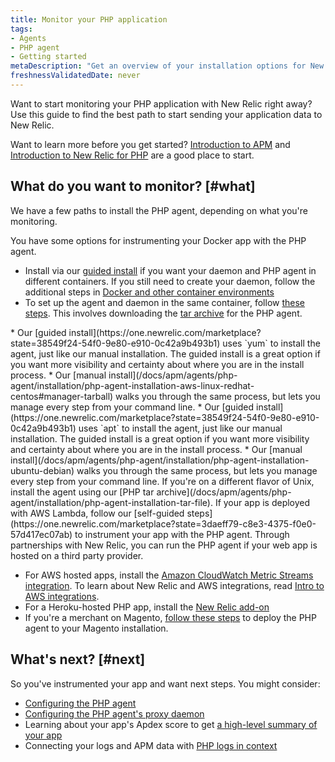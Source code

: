 ```yaml
---
title: Monitor your PHP application
tags:
- Agents
- PHP agent
- Getting started
metaDescription: "Get an overview of your installation options for New Relic's PHP agent."
freshnessValidatedDate: never
---
```


Want to start monitoring your PHP application with New Relic right away? Use this guide to find the best path to start sending your application data to New Relic.

Want to learn more before you get started? [Introduction to APM](/docs/apm/new-relic-apm/getting-started/introduction-apm) and [Introduction to New Relic for PHP](/docs/apm/agents/php-agent/getting-started/introduction-new-relic-php) are a good place to start.

## What do you want to monitor? [#what]

We have a few paths to install the PHP agent, depending on what you're monitoring.

<CollapserGroup>
<Collapser
    id="docker"
    title="App deployed in a Docker container"
>
You have some options for instrumenting your Docker app with the PHP agent.  

   * Install via our [guided install](https://one.newrelic.com/marketplace?state=38549f24-54f0-9e80-e910-0c42a9b493b1) if you want your daemon and PHP agent in different containers. If you still need to create your daemon, follow the additional steps in [Docker and other container environments](/docs/apm/agents/php-agent/advanced-installation/docker-other-container-environments-install-php-agent#daemon-container) 
   * To set up the agent and daemon in the same container, follow [these steps](/docs/apm/agents/php-agent/advanced-installation/docker-other-container-environments-install-php-agent#install-same-container). This involves downloading the [tar archive](/docs/apm/agents/php-agent/installation/php-agent-installation-tar-file/) for the PHP agent.

</Collapser>
<Collapser
    id="redhat-centos"
    title="App deployed with RedHat, CentOS, or AWS Linux"
>
* Our [guided install](https://one.newrelic.com/marketplace?state=38549f24-54f0-9e80-e910-0c42a9b493b1) uses `yum` to install the agent, just like our manual installation. The guided install is a great option if you want more visibility and certainty about where you are in the install process. 
* Our [manual install](/docs/apm/agents/php-agent/installation/php-agent-installation-aws-linux-redhat-centos#manager-tarball) walks you through the same process, but lets you manage every step from your command line.
</Collapser>
<Collapser
    id="debian-ubuntu"
    title="App deployed with Debian or Ubuntu"
>
* Our [guided install](https://one.newrelic.com/marketplace?state=38549f24-54f0-9e80-e910-0c42a9b493b1) uses `apt` to install the agent, just like our manual installation. The guided install is a great option if you want more visibility and certainty about where you are in the install process. 
* Our [manual install](/docs/apm/agents/php-agent/installation/php-agent-installation-ubuntu-debian) walks you through the same process, but lets you manage every step from your command line.
</Collapser>
<Collapser
    id="tar"
    title="App deployed with other Unix flavors (using tar archive)"
>
If you're on a different flavor of Unix, install the agent using our [PHP tar archive](/docs/apm/agents/php-agent/installation/php-agent-installation-tar-file).
</Collapser>
<Collapser
    id="lambda"
    title="App deployed with AWS Lambda"
>
If your app is deployed with AWS Lambda, follow our [self-guided steps](https://one.newrelic.com/marketplace?state=3daeff79-c8e3-4375-f0e0-57d417ec07ab) to instrument your app with the PHP agent. 
</Collapser>
<Collapser
    id="hosting-providers"
    title="App hosted on AWS, Heroku, Magento, or other hosting providers"
>
Through partnerships with New Relic, you can run the PHP agent if your web app is hosted on a third party provider. 

* For AWS hosted apps, install the [Amazon CloudWatch Metric Streams integration](/docs/infrastructure/amazon-integrations/connect/aws-metric-stream-setup). To learn about New Relic and AWS integrations, read [Intro to AWS integrations](/docs/infrastructure/amazon-integrations/get-started/introduction-aws-integrations/).
* For a Heroku-hosted PHP app, install the [New Relic add-on](/docs/apm/agents/php-agent/advanced-installation/php-agent-heroku/#installing)
* If you're a merchant on Magento, [follow these steps](/docs/accounts/install-new-relic/partner-based-installation/log-install-new-relic-partners/#magento) to deploy the PHP agent to your Magento installation.
</Collapser>
</CollapserGroup>

## What's next? [#next]

So you've instrumented your app and want next steps. You might consider:

* [Configuring the PHP agent](/docs/apm/agents/php-agent/configuration/php-agent-configuration/)
* [Configuring the PHP agent's proxy daemon](/docs/apm/agents/php-agent/configuration/proxy-daemon-newreliccfg-settings/)
* Learning about your app's Apdex score to get [a high-level summary of your app](/docs/apm/apm-ui-pages/monitoring/apm-summary-page-view-transaction-apdex-usage-data/)
* Connecting your logs and APM data with [PHP logs in context](/docs/logs/logs-context/configure-logs-context-php/)